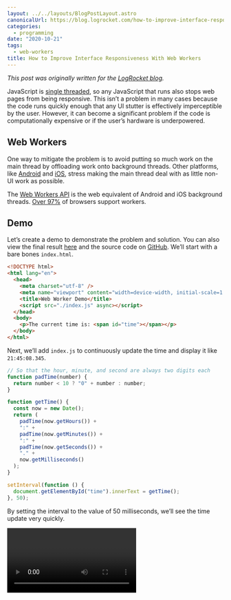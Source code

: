 ```yaml
---
layout: ../../layouts/BlogPostLayout.astro
canonicalUrl: https://blog.logrocket.com/how-to-improve-interface-responsiveness-with-web-workers/
categories:
  - programming
date: "2020-10-21"
tags:
  - web-workers
title: How to Improve Interface Responsiveness With Web Workers
---
```


*This post was originally written for the [LogRocket
blog](https://blog.logrocket.com/how-to-improve-interface-responsiveness-with-web-workers/).*

JavaScript is [single
threaded](https://en.wikipedia.org/wiki/Thread_(computing)#Single_threading), so
any JavaScript that runs also stops web pages from being responsive. This isn’t
a problem in many cases because the code runs quickly enough that any UI stutter
is effectively imperceptible by the user. However, it can become a significant
problem if the code is computationally expensive or if the user’s hardware is
underpowered.

## Web Workers

One way to mitigate the problem is to avoid putting so much work on the main
thread by offloading work onto background threads. Other platforms, like
[Android](https://developer.android.com/guide/components/processes-and-threads)
and
[iOS](https://developer.apple.com/documentation/xcode/improving_your_app_s_performance/improving_app_responsiveness),
stress making the main thread deal with as little non-UI work as possible.

The [Web Workers
API](https://developer.mozilla.org/en-US/docs/Web/API/Web_Workers_API) is the
web equivalent of Android and iOS background threads. [Over
97%](https://caniuse.com/#feat=webworkers) of browsers support workers.

## Demo

Let’s create a demo to demonstrate the problem and solution. You can also view
the final result [here](https://www.dannyguo.com/web-worker-demo) and the source
code on [GitHub](https://github.com/dguo/web-worker-demo). We’ll start with a
bare bones `index.html`.

```html
<!DOCTYPE html>
<html lang="en">
  <head>
    <meta charset="utf-8" />
    <meta name="viewport" content="width=device-width, initial-scale=1.0" />
    <title>Web Worker Demo</title>
    <script src="./index.js" async></script>
  </head>
  <body>
    <p>The current time is: <span id="time"></span></p>
  </body>
</html>
```

Next, we’ll add `index.js` to continuously update the time and display it like
`21:45:08.345`.

```javascript
// So that the hour, minute, and second are always two digits each
function padTime(number) {
  return number < 10 ? "0" + number : number;
}

function getTime() {
  const now = new Date();
  return (
    padTime(now.getHours()) +
    ":" +
    padTime(now.getMinutes()) +
    ":" +
    padTime(now.getSeconds()) +
    "." +
    now.getMilliseconds()
  );
}

setInterval(function () {
  document.getElementById("time").innerText = getTime();
}, 50);
```

By setting the interval to the value of 50 milliseconds, we’ll see the time
update very quickly.

<Video imgurId="WbgtgYL" />

### Setting up a Server

Next, we’ll start a Node.js project with either `npm init` or `yarn init` and
install [Parcel](https://parceljs.org/). The first reason we want to use Parcel
is that [in Chrome, workers need to be served](https://parceljs.org/) rather
than loaded from a local file. So when we add a worker later, we wouldn’t be
able to just open `index.html` if we’re using Chrome. The second reason is that
Parcel has built-in web worker support that requires no configuration for our
demo. Other bundlers like [Webpack](https://webpack.js.org/) would require [more
setup](https://webpack.js.org/loaders/worker-loader/).

I suggest adding a start command to `package.json`.

```json
{
  "scripts": {
    "start": "parcel serve index.html --open"
  }
}
```

This will let you run `npm start` or `yarn start` to build the files, start a
server, open the page in your browser, and automatically update the page when
you change the source files.

### Image-q

Now let’s add something that’s computationally expensive. We’ll install
[image-q](https://github.com/ibezkrovnyi/image-quantization), an image
[quantization](https://en.wikipedia.org/wiki/Color_quantization) library that
we’ll use to calculate the main colors of a given image, creating a color
palette from the image. Here’s an example.

![color palette example](https://i.imgur.com/wnE6IsO.jpg)

Let’s update the `body`.

```html
<body>
  <div class="center">
    <p>The current time is: <span id="time"></span></p>

    <form id="image-url-form">
      <label for="image-url">Direct image URL</label>
      <input
        type="url"
        name="url"
        value="https://upload.wikimedia.org/wikipedia/commons/1/1f/Grapsus_grapsus_Galapagos_Islands.jpg"
      />
      <input type="submit" value="Generate Color Palette" />
      <p id="error-message"></p>
    </form>
  </div>

  <div id="loader-wrapper" class="center">
    <div id="loader"></div>
  </div>

  <div id="colors-wrapper" class="center">
    <div id="color-0" class="color"></div>
    <div id="color-1" class="color"></div>
    <div id="color-2" class="color"></div>
    <div id="color-3" class="color"></div>
  </div>

  <a class="center" id="image-link" target="_blank">
    <img id="image" crossorigin="anonymous" />
  </a>
</body>
```

So we’re adding a form that takes a direct link to an image. Then we have a
loader to display a spinning animation during processing. We’ll adapt [this
CodePen](https://codepen.io/mandelid/pen/vwKoe) to implement it. We also have
four divs that we’ll use to display the color palette. Finally, we’ll display
the image itself.

Add some inline styles to the `head`. This includes a [CSS
animation](https://developer.mozilla.org/en-US/docs/Web/CSS/CSS_Animations/Using_CSS_animations)
for the spinning loader.

```css
<style type="text/css">
  .center {
    display: block;
    margin: 0 auto;
    max-width: max-content;
  }

  form {
    margin-top: 25px;
    margin-bottom: 25px;
  }

  input[type="url"] {
    display: block;
    padding: 5px;
    width: 320px;
  }

  form * {
    margin-top: 5px;
  }

  #error-message {
    display: none;
    background-color: #f5e4e4;
    color: #b22222;
    border-radius: 5px;
    margin-top: 10px;
    padding: 10px;
  }

  .color {
    width: 80px;
    height: 80px;
    display: inline-block;
  }

  img {
    max-width: 90vw;
    max-height: 500px;
    margin-top: 25px;
  }

  #image-link {
    display: none;
  }

  #loader-wrapper {
    display: none;
  }

  #loader {
    width: 50px;
    height: 50px;
    border: 3px solid #d3d3d3;
    border-radius: 50%;
    border-top-color: green;
    animation: spin 1s ease-in-out infinite;
    -webkit-animation: spin 1s ease-in-out infinite;
  }

  @keyframes spin {
    to {
      -webkit-transform: rotate(360deg);
    }
  }
  @-webkit-keyframes spin {
    to {
      -webkit-transform: rotate(360deg);
    }
  }

  #error-message {
    display: none;
    background-color: #f5e4e4;
    color: #b22222;
    border-radius: 5px;
    margin-top: 10px;
    padding: 10px;
  }
</style>
```

Update `index.js`.

```javascript
import * as iq from "image-q";

// Previous code for updating the time

function setPalette(points) {
  points.forEach(function (point, index) {
    document.getElementById("color-" + index).style.backgroundColor =
      "rgb(" + point.r + "," + point.g + "," + point.b + ")";
  });

  document.getElementById("loader-wrapper").style.display = "none";
  document.getElementById("colors-wrapper").style.display = "block";
  document.getElementById("image-link").style.display = "block";
}

function handleError(message) {
  const errorMessage = document.getElementById("error-message");
  errorMessage.innerText = message;
  errorMessage.style.display = "block";
  document.getElementById("loader-wrapper").style.display = "none";
  document.getElementById("image-link").style.display = "none";
}

document
  .getElementById("image-url-form")
  .addEventListener("submit", function (event) {
    event.preventDefault();

    const url = event.target.elements.url.value;
    const image = document.getElementById("image");

    image.onload = function () {
      document.getElementById("image-link").href = url;

      const canvas = document.createElement("canvas");
      canvas.width = image.naturalWidth;
      canvas.height = image.naturalHeight;
      const context = canvas.getContext("2d");
      context.drawImage(image, 0, 0);
      const imageData = context.getImageData(
        0,
        0,
        image.naturalWidth,
        image.naturalHeight
      );

      const pointContainer = iq.utils.PointContainer.fromImageData(imageData);
      const palette = iq.buildPaletteSync([pointContainer], { colors: 4 });
      const points = palette._pointArray;
      setPalette(points);
    };

    image.onerror = function () {
      handleError("The image failed to load. Please double check the URL.");
    };

    document.getElementById("error-message").style.display = "none";
    document.getElementById("loader-wrapper").style.display = "block";
    document.getElementById("colors-wrapper").style.display = "none";
    document.getElementById("image-link").style.display = "none";

    image.src = url;
  });
```

The `setPalette` function sets the background colors of the color divs in order
to display the palette. We also have a `handleError` function in case the image
fails to load.

Then we listen for form submissions. Whenever we get a new submission, we set
the image element’s `onload` function to extract the image data in a format that
is suitable for `image-q`. So we [draw the image in a
canvas](https://developer.mozilla.org/en-US/docs/Web/API/Canvas_API) so that we
can retrieve an
[ImageData](https://developer.mozilla.org/en-US/docs/Web/API/ImageData) object.

We pass that object to `image-q`, and we call `iq.buildPaletteSync`, which is
the computationally expensive part. It returns four colors, which we pass to
`setPalette`.

We also hide and unhide elements as appropriate.

### The Problem

Try generating a color palette. Notice that while `image-q` is processing, the
time stops updating. If you try to click into the URL input, the UI also won’t
respond. However, the spinning animation might still work. The explanation is
that it’s possible for CSS animations to be handled by a [separate compositor
thread
instead](https://www.viget.com/articles/animation-performance-101-browser-under-the-hood/).

Here’s what it looks like.

<Video imgurId="HmJ95LY" />

On Firefox, the browser eventually displays a warning that a web page is slowing
down your browser.

![Firefox warning](https://i.imgur.com/ac5EAOu.png)

If you have a fast computer, the problem may not be as obvious because your CPU
can churn through the work quickly. To simulate a slower device, you can use
Chrome, which has a developer tools setting to throttle the CPU. Open the
performance tab and then its settings to reveal the option.

![Chrome CPU throttling option](https://i.imgur.com/qZuJmYw.png)

### Adding a Worker

To fix the unresponsive UI, let’s use a worker. First we’ll add a checkbox to
the form to indicate if the site should use the worker or not. Add this HTML
before the submission input.

```html
<input type="checkbox" name="worker" />
<label for="worker"> Use worker</label>
<br />
```

Next, we’ll set up the worker in `index.js`. Even though there is widespread
browser support for workers, let’s add a feature detection check with `if
(window.Worker)` just in case.

```javascript
let worker;
if (window.Worker) {
  worker = new Worker("worker.js");
  worker.onmessage = function (message) {
    setPalette(message.data.points);
  };
}
```

The
[onmessage](https://developer.mozilla.org/en-US/docs/Web/API/Worker/onmessage)
method is how we’ll receive data from the worker.

Then we’ll change the image `onload` handler to use the worker when the checkbox
is checked.

```javascript
// From before
const imageData = context.getImageData(
    0,
    0
    image.naturalWidth,
    image.naturalHeight
);

if (event.target.elements.worker.checked) {
    if (worker) {
        worker.postMessage({ imageData });
    } else {
        handleError("Your browser doesn't support Web Workers.");
    }
    return;
}

// From before
const pointContainer = iq.utils.PointContainer.fromImageData(imageData);
```

The worker’s
[postMessage](https://developer.mozilla.org/en-US/docs/Web/API/Worker/postMessage)
method is how we send data to the worker.

Lastly, we need to create the worker itself in `worker.js`.

```javascript
import * as iq from "image-q";

onmessage = function (e) {
  const pointContainer = iq.utils.PointContainer.fromImageData(
    e.data.imageData
  );
  const palette = iq.buildPaletteSync([pointContainer], { colors: 4 });
  postMessage({ points: palette._pointArray });
};
```

Note that we’re still using `onmessage` and `postMessage`, but now `onmessage`
receives a message from `index.js`, and `postMessage` sends a message to
`index.js`.

Try generating a palette with the worker, and you should see that the time keeps
updating during the processing. The form also remains interactive instead of
freezing. Here’s what it should look like.

<Video imgurId="EER1Snx" />

## Conclusion

Web workers are an effective way to make websites feel more responsive,
especially when the website is more like an application rather than a display of
mostly static data. As we’ve seen, setting up a worker can also be fairly
straightforward, so identifying CPU-intensive code and moving it to a worker can
be an easy win.

Workers do have restrictions, the main one being that they don’t have access to
the
[DOM](https://developer.mozilla.org/en-US/docs/Web/API/Document_Object_Model).
The general mindset should be to try to let the main thread focus on the UI as
much as possible, including updating the DOM, while moving expensive work to
workers. By doing this when it makes sense, you can give your users an interface
that doesn’t freeze and is consistently enjoyable to use.
